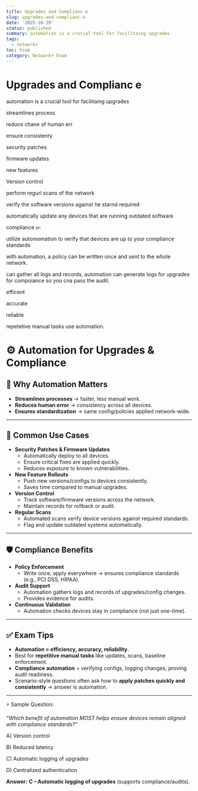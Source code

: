 ```yaml
---
title: Upgrades and Complianc e
slug: upgrades-and-complianc-e
date: '2025-10-29'
status: published
summary: automation is a crucial tool for facilitaing upgrades
tags:
  - network+
toc: true
category: Network+ Exam
---
```


# Upgrades and Complianc e

automation is a crucial tool for facilitaing upgrades 

streamlines process 

reduce chane of human err

ensure consistenty 

security patches 

firmware updates 

new features

Version control 

perform regurl scans of the network 

verify the software versions against he starnd required 

automatically update any devices that are running outdated software

compliance u- 

utilize automomation to verify that devices are up to your compliance standards

with automation, a policy can be written once and sent to the whole network. 

can gather all logs and records, automation can generate logs for upgrades for compoiance so you cna pass the audit. 

efficent 

accurate 

reliable 

repetetive manual tasks use automation. 

# ⚙️ Automation for Upgrades & Compliance

## 🎯 Why Automation Matters

- **Streamlines processes** → faster, less manual work.
- **Reduces human error** → consistency across all devices.
- **Ensures standardization** → same config/policies applied network-wide.

---

## 🔄 Common Use Cases

- **Security Patches & Firmware Updates**
    - Automatically deploy to all devices.
    - Ensure critical fixes are applied quickly.
    - Reduces exposure to known vulnerabilities.
- **New Feature Rollouts**
    - Push new versions/configs to devices consistently.
    - Saves time compared to manual upgrades.
- **Version Control**
    - Track software/firmware versions across the network.
    - Maintain records for rollback or audit.
- **Regular Scans**
    - Automated scans verify device versions against required standards.
    - Flag and update outdated systems automatically.

---

## 🛡️ Compliance Benefits

- **Policy Enforcement**
    - Write once, apply everywhere → ensures compliance standards (e.g., PCI DSS, HIPAA).
- **Audit Support**
    - Automation gathers logs and records of upgrades/config changes.
    - Provides evidence for audits.
- **Continuous Validation**
    - Automation checks devices stay in compliance (not just one-time).

---

## ✅ Exam Tips

- **Automation = efficiency, accuracy, reliability**.
- Best for **repetitive manual tasks** like updates, scans, baseline enforcement.
- **Compliance automation** = verifying configs, logging changes, proving audit readiness.
- Scenario-style questions often ask how to **apply patches quickly and consistently** → answer is automation.

---

⚡ Sample Question:

*“Which benefit of automation MOST helps ensure devices remain aligned with compliance standards?”*

A) Version control

B) Reduced latency

C) Automatic logging of upgrades

D) Centralized authentication

**Answer:** **C – Automatic logging of upgrades** (supports compliance/audits).
